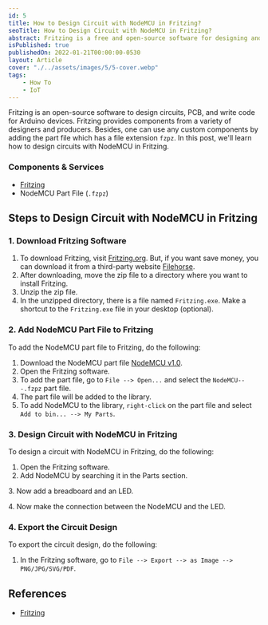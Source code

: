 ```yaml
---
id: 5
title: How to Design Circuit with NodeMCU in Fritzing?
seoTitle: How to Design Circuit with NodeMCU in Fritzing?
abstract: Fritzing is a free and open-source software for designing and prototyping electronics. In this post, I will show how to design a circuit with NodeMCU in Fritzing. I will also show how to use Fritzing to design a circuit with NodeMCU.
isPublished: true
publishedOn: 2022-01-21T00:00:00-0530
layout: Article
cover: "./../assets/images/5/5-cover.webp"
tags:
    - How To
    - IoT
---
```


Fritzing is an open-source software to design circuits, PCB, and write code for Arduino devices. Fritzing provides components from a variety of designers and producers. Besides, one can use any custom components by adding the part file which has a file extension `fzpz`. In this post, we'll learn how to design circuits with NodeMCU in Fritzing.

### Components & Services

- [Fritzing](https://fritzing.org/)
- NodeMCU Part File (`.fzpz`)

## Steps to Design Circuit with NodeMCU in Fritzing

### 1. Download Fritzing Software

1. To download Fritzing, visit [Fritzing.org](https://fritzing.org/download/). But, if you want save money, you can download it from a third-party website [Filehorse](https://www.filehorse.com/download-fritzing-64/).
2. After downloading, move the zip file to a directory where you want to install Fritzing.
3. Unzip the zip file.
4. In the unzipped directory, there is a file named `Fritzing.exe`. Make a shortcut to the `Fritzing.exe` file in your desktop (optional).

<MxImage
  alt="Fritzing.exe File"
  src="./../assets/images/5/5-fritzing-exe-file.jpg"
  orientation="horizontal"
  size="full"
/>

### 2. Add NodeMCU Part File to Fritzing

To add the NodeMCU part file to Fritzing, do the following:

1. Download the NodeMCU part file [NodeMCU v1.0](https://github.com/squix78/esp8266-fritzing-parts/blob/master/nodemcu-v1.0/NodeMCUV1.0.fzpz).
2. Open the Fritzing software.
3. To add the part file, go to `File --> Open...` and select the `NodeMCU---.fzpz` part file.
4. The part file will be added to the library.
5. To add NodeMCU to the library, `right-click` on the part file and select `Add to bin... --> My Parts`.

<MxImage
  alt="NodeMCU in Fritzing"
  src="./../assets/images/5/5-nodemcu-in-fritzing.jpg"
  orientation="horizontal"
  size="half"
/>

### 3. Design Circuit with NodeMCU in Fritzing

To design a circuit with NodeMCU in Fritzing, do the following:

1. Open the Fritzing software.
2. Add NodeMCU by searching it in the Parts section.

<MxImage
  alt="Parts section - Fritzing"
  src="./../assets/images/5/5-parts-section-fritzing.jpg"
  orientation="horizontal"
  size="half"
/>
3. Now add a breadboard and an LED.

<MxImage
  alt="NodeMCU, LED and Breadboard - Fritzing"
  src="./../assets/images/5/5-nodemcu-led-and-breadboard-fritzing.jpg"
  orientation="vertical"
  size="half"
/>
4. Now make the connection between the NodeMCU and the LED.

<MxImage
  alt="NodeMCU complete circuit - Fritzing"
  src="./../assets/images/5/5-nodemcu-complete-circuit.jpg"
  orientation="vertical"
  size="half"
/>

### 4. Export the Circuit Design

To export the circuit design, do the following:

1. In the Fritzing software, go to `File --> Export --> as Image --> PNG/JPG/SVG/PDF`.

## References

- [Fritzing](https://fritzing.org/)
